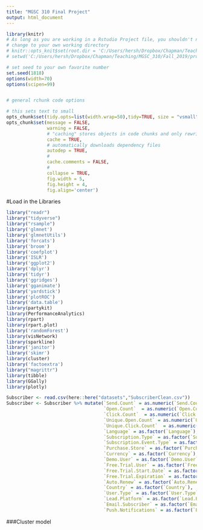```yaml
---
title: "MGSC 310 Final Project"
output: html_document
---
```


```r
library(knitr)
# As long as you are working in a Rstudio Project file, you shouldn't need to 'hard code' directories like this 
# change to your own working directory
# knitr::opts_knit$set(root.dir = 'C:/Users/hersh/Dropbox/Chapman/Teaching/MGSC_310/Fall_2019/problem_sets')
# setwd('C:/Users/hersh/Dropbox/Chapman/Teaching/MGSC_310/Fall_2019/problem_sets')

# set seed to your own favorite number
set.seed(1818)
options(width=70)
options(scipen=99)


# general rchunk code options

# this sets text to small
opts_chunk$set(tidy.opts=list(width.wrap=50),tidy=TRUE, size = "vsmall")  
opts_chunk$set(message = FALSE,                                          
               warning = FALSE,
               # "caching" stores objects in code chunks and only rewrites if you change things
               cache = TRUE,                               
               # automatically downloads dependency files
               autodep = TRUE,
               # 
               cache.comments = FALSE,
               # 
               collapse = TRUE,
               fig.width = 5,  
               fig.height = 4,
               fig.align='center')
```

#Load in the Libraries
```r
library("readr")
library("tidyverse")
library("rsample")
library('glmnet')
library('glmnetUtils')
library('forcats')
library('broom')
library('coefplot')
library('ISLR')
library('ggplot2')
library('dplyr')
library('tidyr')
library('ggridges')
library('gganimate')
library('yardstick')
library('plotROC')
library('data.table')
library(partykit)
library(PerformanceAnalytics)
library(rpart)       
library(rpart.plot)  
library('randomForest')
library(visNetwork)
library(sparkline)
library('janitor')
library('skimr')
library(cluster)
library('factoextra')
library("magrittr")
library(tibble)
library(GGally)
library(plotly)
```

```r
Subscriber <- read.csv(here::here("datasets","SubscriberClean.csv"))
Subscriber <- Subscriber %>% mutate(`Send.Count` = as.numeric(`Send.Count`),
                                    `Open.Count`  = as.numeric(`Open.Count`),
                                    `Click.Count`  = as.numeric(`Click.Count`),
                                    `Unique.Open.Count` = as.numeric(`Unique.Open.Count`),
                                    `Unique.Click.Count`  = as.numeric(`Unique.Click.Count`),
                                    `Language` = as.factor(`Language`),
                                    `Subscription.Type` = as.factor(`Subscription.Type`),
                                    `Subscription.Event.Type` = as.factor(`Subscription.Event.Type`),
                                    `Purchase.Store` = as.factor(`Purchase.Store`),
                                    `Currency` = as.factor(`Currency`),
                                    `Demo.User` = as.factor(`Demo.User`),
                                    `Free.Trial.User` = as.factor(`Free.Trial.User`),
                                    `Free.Trial.Start.Date` = as.factor(`Free.Trial.Start.Date`),
                                    `Free.Trial.Expiration` = as.factor(`Free.Trial.Expiration`),
                                    `Auto.Renew` = as.factor(`Auto.Renew`),
                                    `Country` = as.factor(`Country`),
                                    `User.Type` = as.factor(`User.Type`),
                                    `Lead.Platform` = as.factor(`Lead.Platform`),
                                    `Email.Subscriber` = as.factor(`Email.Subscriber`),
                                    `Push.Notifications` = as.factor(`Push.Notifications`))
```

###Cluster model
```r

```








